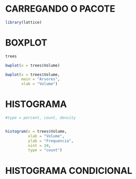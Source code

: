 

# CARREGANDO O PACOTE
```r

library(lattice)

```



# BOXPLOT
```r

trees

bwplot(x = trees$Volume)

bwplot(x = trees$Volume,
       main = "Arvores",
       xlab = "Volume")

```



# HISTOGRAMA
```r

#type = percent, count, density


histogram(x = trees$Volume,
          xlab = "Volume",
          ylab = "Frequencia",
          nint = 10,
          type = "count")

```



# HISTOGRAMA CONDICIONAL

